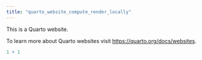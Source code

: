 ```yaml
---
title: "quarto_website_compute_render_locally"
---
```


This is a Quarto website.

To learn more about Quarto websites visit <https://quarto.org/docs/websites>.

```r
1 + 1
```
